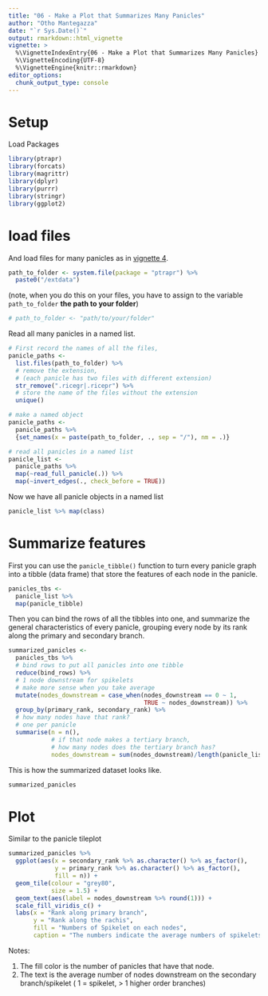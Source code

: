 ```yaml
---
title: "06 - Make a Plot that Summarizes Many Panicles"
author: "Otho Mantegazza"
date: "`r Sys.Date()`"
output: rmarkdown::html_vignette
vignette: >
  %\VignetteIndexEntry{06 - Make a Plot that Summarizes Many Panicles}
  %\VignetteEncoding{UTF-8}
  %\VignetteEngine{knitr::rmarkdown}
editor_options:
  chunk_output_type: console
---
```


# Setup

Load Packages

```r
library(ptrapr)
library(forcats)
library(magrittr)
library(dplyr)
library(purrr)
library(stringr)
library(ggplot2)
```

# load files

And load files for many panicles as in [vignette 4](04-visualize-many-panicles-loop-r.html). 

```r
path_to_folder <- system.file(package = "ptrapr") %>%
  paste0("/extdata") 
```

(note, when you do this on your files, you have to assign to the variable `path_to_folder` **the path to your folder**)

```r
# path_to_folder <- "path/to/your/folder"
```

Read all many panicles in a named list.

```r
# First record the names of all the files,
panicle_paths <- 
  list.files(path_to_folder) %>%
  # remove the extension,
  # (each panicle has two files with different extension)
  str_remove(".ricegr|.ricepr") %>%
  # store the name of the files without the extension
  unique()

# make a named object
panicle_paths <-
  panicle_paths %>% 
  {set_names(x = paste(path_to_folder, ., sep = "/"), nm = .)}

# read all panicles in a named list
panicle_list <- 
  panicle_paths %>%
  map(~read_full_panicle(.)) %>% 
  map(~invert_edges(., check_before = TRUE))
```

Now we have all panicle objects in a named list

```r
panicle_list %>% map(class)
```

# Summarize features

First you can use the `panicle_tibble()` function to turn every panicle graph into a tibble (data frame) that store the features of each node in the panicle.

```r
panicles_tbs <- 
  panicle_list %>% 
  map(panicle_tibble)
```

Then you can bind the rows of all the tibbles into one, and summarize the general characteristics of every panicle, grouping every node by its rank along the primary and secondary branch.

```r
summarized_panicles <- 
  panicles_tbs %>% 
  # bind rows to put all panicles into one tibble
  reduce(bind_rows) %>% 
  # 1 node downstream for spikelets
  # make more sense when you take average
  mutate(nodes_downstream = case_when(nodes_downstream == 0 ~ 1,
                                      TRUE ~ nodes_downstream)) %>% 
  group_by(primary_rank, secondary_rank) %>% 
  # how many nodes have that rank? 
  # one per panicle
  summarise(n = n(),
            # if that node makes a tertiary branch,
            # how many nodes does the tertiary branch has?
            nodes_downstream = sum(nodes_downstream)/length(panicle_list))
```

This is how the summarized dataset looks like.

```r
summarized_panicles
```


# Plot

Similar to the panicle tileplot 

```r
summarized_panicles %>%  
  ggplot(aes(x = secondary_rank %>% as.character() %>% as_factor(),
             y = primary_rank %>% as.character() %>% as_factor(),
             fill = n)) +
  geom_tile(colour = "grey80",
            size = 1.5) +
  geom_text(aes(label = nodes_downstream %>% round(1))) +
  scale_fill_viridis_c() +
  labs(x = "Rank along primary branch",
       y = "Rank along the rachis",
       fill = "Numbers of Spikelet on each nodes",
       caption = "The numbers indicate the average numbers of spikelets into the secondary branch")
```

Notes:

1. The fill color is the number of panicles that have that node.
2. The text is the average number of nodes downstream on the secondary branch/spikelet ( 1 = spikelet, > 1 higher order branches)
